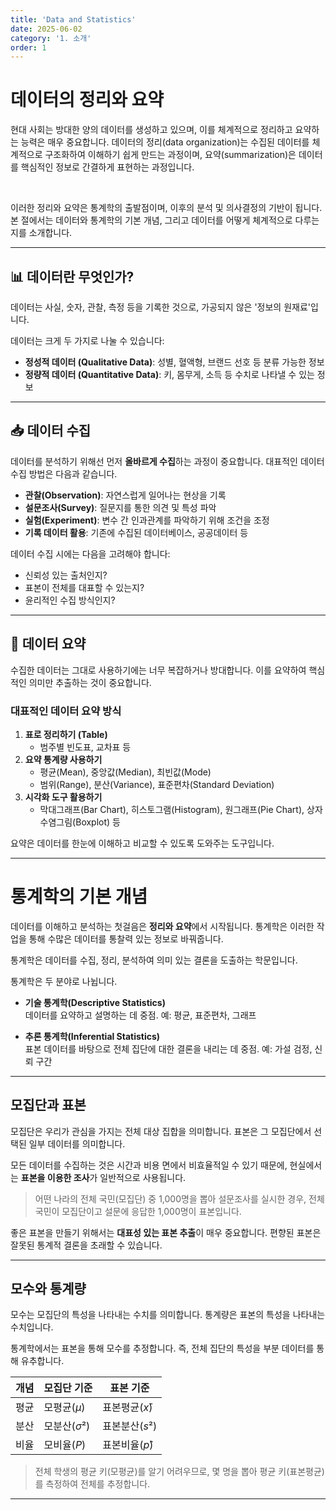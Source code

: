 ```yaml
---
title: 'Data and Statistics'
date: 2025-06-02
category: '1. 소개'
order: 1
---
```


# 데이터의 정리와 요약

현대 사회는 방대한 양의 데이터를 생성하고 있으며, 이를 체계적으로 정리하고 요약하는 능력은 매우 중요합니다. 데이터의 정리(data organization)는 수집된 데이터를 체계적으로 구조화하여 이해하기 쉽게 만드는 과정이며, 요약(summarization)은 데이터를 핵심적인 정보로 간결하게 표현하는 과정입니다.

<br/>

이러한 정리와 요약은 통계학의 출발점이며, 이후의 분석 및 의사결정의 기반이 됩니다.  
본 절에서는 데이터와 통계학의 기본 개념, 그리고 데이터를 어떻게 체계적으로 다루는지를 소개합니다.

- - - 
## 📊 데이터란 무엇인가?

<Callout type="important" title="데이터">
데이터는 사실, 숫자, 관찰, 측정 등을 기록한 것으로, 가공되지 않은 '정보의 원재료'입니다.
</Callout>

데이터는 크게 두 가지로 나눌 수 있습니다:

- **정성적 데이터 (Qualitative Data)**: 성별, 혈액형, 브랜드 선호 등 분류 가능한 정보  
- **정량적 데이터 (Quantitative Data)**: 키, 몸무게, 소득 등 수치로 나타낼 수 있는 정보

---

## 📥 데이터 수집

데이터를 분석하기 위해선 먼저 **올바르게 수집**하는 과정이 중요합니다. 대표적인 데이터 수집 방법은 다음과 같습니다.

- **관찰(Observation)**: 자연스럽게 일어나는 현상을 기록  
- **설문조사(Survey)**: 질문지를 통한 의견 및 특성 파악  
- **실험(Experiment)**: 변수 간 인과관계를 파악하기 위해 조건을 조정  
- **기록 데이터 활용**: 기존에 수집된 데이터베이스, 공공데이터 등

데이터 수집 시에는 다음을 고려해야 합니다:

- 신뢰성 있는 출처인지?  
- 표본이 전체를 대표할 수 있는지?  
- 윤리적인 수집 방식인지?

---

## 📌 데이터 요약

수집한 데이터는 그대로 사용하기에는 너무 복잡하거나 방대합니다. 이를 요약하여 핵심적인 의미만 추출하는 것이 중요합니다.

### 대표적인 데이터 요약 방식

1. **표로 정리하기 (Table)**  
   - 범주별 빈도표, 교차표 등  
2. **요약 통계량 사용하기**  
   - 평균(Mean), 중앙값(Median), 최빈값(Mode)  
   - 범위(Range), 분산(Variance), 표준편차(Standard Deviation)  
3. **시각화 도구 활용하기**
   - 막대그래프(Bar Chart), 히스토그램(Histogram), 원그래프(Pie Chart), 상자수염그림(Boxplot) 등

요약은 데이터를 한눈에 이해하고 비교할 수 있도록 도와주는 도구입니다.

---


# 통계학의 기본 개념
데이터를 이해하고 분석하는 첫걸음은 **정리와 요약**에서 시작됩니다. 통계학은 이러한 작업을 통해 수많은 데이터를 통찰력 있는 정보로 바꿔줍니다.

<Callout type="important" title="통계학">
통계학은 데이터를 수집, 정리, 분석하여 의미 있는 결론을 도출하는 학문입니다.
</Callout>

통계학은 두 분야로 나뉩니다.

- **기술 통계학(Descriptive Statistics)**  
  데이터를 요약하고 설명하는 데 중점. 예: 평균, 표준편차, 그래프

- **추론 통계학(Inferential Statistics)**  
  표본 데이터를 바탕으로 전체 집단에 대한 결론을 내리는 데 중점. 예: 가설 검정, 신뢰 구간

- - -
## 모집단과 표본

<Callout title="모집단">
모집단은 우리가 관심을 가지는 전체 대상 집합을 의미합니다.
</Callout>

<Callout title="표본">
표본은 그 모집단에서 선택된 일부 데이터를 의미합니다.
</Callout>

모든 데이터를 수집하는 것은 시간과 비용 면에서 비효율적일 수 있기 때문에, 현실에서는 **표본을 이용한 조사**가 일반적으로 사용됩니다.


> 어떤 나라의 전체 국민(모집단) 중 1,000명을 뽑아 설문조사를 실시한 경우, 전체 국민이 모집단이고 설문에 응답한 1,000명이 표본입니다.

좋은 표본을 만들기 위해서는 **대표성 있는 표본 추출**이 매우 중요합니다. 편향된 표본은 잘못된 통계적 결론을 초래할 수 있습니다.

---

## 모수와 통계량
<Callout title="모수">
모수는 모집단의 특성을 나타내는 수치를 의미합니다.
</Callout>

<Callout title="통계량">
통계량은 표본의 특성을 나타내는 수치입니다.
</Callout>

통계학에서는 표본을 통해 모수를 추정합니다. 즉, 전체 집단의 특성을 부분 데이터를 통해 유추합니다.

| 개념     | 모집단 기준   | 표본 기준  |
|----------|---------------|------------|
| 평균     | 모평균($μ$)   | 표본평균($x̄$) |
| 분산     | 모분산($σ²$)  | 표본분산($s²$) |
| 비율     | 모비율($P$)   | 표본비율($p̂$) |

> 전체 학생의 평균 키(모평균)를 알기 어려우므로, 몇 명을 뽑아 평균 키(표본평균)를 측정하여 전체를 추정합니다.

---
